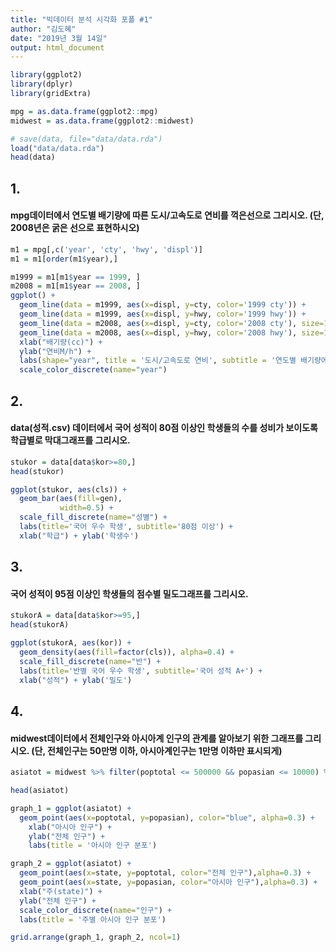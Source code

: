 ```yaml
---
title: "빅데이터 분석 시각화 포폴 #1"
author: "김도혜"
date: "2019년 3월 14일"
output: html_document
---
```


```r
library(ggplot2)
library(dplyr)
library(gridExtra)

mpg = as.data.frame(ggplot2::mpg)
midwest = as.data.frame(ggplot2::midwest)

# save(data, file="data/data.rda")
load("data/data.rda")
head(data)
```


## 1.
#### mpg데이터에서 연도별 배기량에 따른 도시/고속도로 연비를 꺽은선으로 그리시오. (단, 2008년은 굵은 선으로 표현하시오)


```r
m1 = mpg[,c('year', 'cty', 'hwy', 'displ')]
m1 = m1[order(m1$year),]

m1999 = m1[m1$year == 1999, ]
m2008 = m1[m1$year == 2008, ]
ggplot() + 
  geom_line(data = m1999, aes(x=displ, y=cty, color='1999 cty')) + 
  geom_line(data = m1999, aes(x=displ, y=hwy, color='1999 hwy')) +
  geom_line(data = m2008, aes(x=displ, y=cty, color='2008 cty'), size=1) +
  geom_line(data = m2008, aes(x=displ, y=hwy, color='2008 hwy'), size=1) +
  xlab("배기량(cc)") +
  ylab("연비M/h") +
  labs(shape="year", title = '도시/고속도로 연비', subtitle = '연도별 배기량에 따른 도시/고속도로 연비')+
  scale_color_discrete(name="year")

```


## 2.
#### data(성적.csv) 데이터에서 국어 성적이 80점 이상인 학생들의 수를 성비가 보이도록 학급별로 막대그래프를 그리시오.


```r
stukor = data[data$kor>=80,]
head(stukor)

ggplot(stukor, aes(cls)) +
  geom_bar(aes(fill=gen),
           width=0.5) +
  scale_fill_discrete(name="성별") +
  labs(title='국어 우수 학생', subtitle='80점 이상') + 
  xlab("학급") + ylab('학생수')

```


## 3.
#### 국어 성적이 95점 이상인 학생들의 점수별 밀도그래프를 그리시오.


```r
stukorA = data[data$kor>=95,]
head(stukorA)

ggplot(stukorA, aes(kor)) +
  geom_density(aes(fill=factor(cls)), alpha=0.4) +
  scale_fill_discrete(name="반") +
  labs(title='반별 국어 우수 학생', subtitle='국어 성적 A+') + 
  xlab("성적") + ylab('밀도')

```


## 4.
#### midwest데이터에서 전체인구와 아시아계 인구의 관계를 알아보기 위한 그래프를 그리시오. (단, 전체인구는 50만명 이하, 아시아계인구는 1만명 이하만 표시되게)


```r
asiatot = midwest %>% filter(poptotal <= 500000 && popasian <= 10000) %>% select(county, state,poptotal, popasian)

head(asiatot)

graph_1 = ggplot(asiatot) +
  geom_point(aes(x=poptotal, y=popasian), color="blue", alpha=0.3) +
    xlab("아시아 인구") +
    ylab("전체 인구") +
    labs(title = '아시아 인구 분포') 

graph_2 = ggplot(asiatot) +
  geom_point(aes(x=state, y=poptotal, color="전체 인구"),alpha=0.3) +
  geom_point(aes(x=state, y=popasian, color="아시아 인구"),alpha=0.3) +
  xlab("주(state)") +
  ylab("전체 인구") +
  scale_color_discrete(name="인구") +
  labs(title = '주별 아시아 인구 분포') 

grid.arrange(graph_1, graph_2, ncol=1)
```

